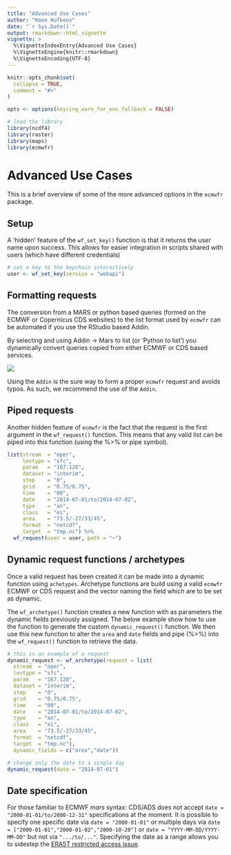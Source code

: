 ```yaml
---
title: "Advanced Use Cases"
author: "Koen Hufkens"
date: "`r Sys.Date()`"
output: rmarkdown::html_vignette
vignette: >
  %\VignetteIndexEntry{Advanced Use Cases}
  %\VignetteEngine{knitr::rmarkdown}
  %\VignetteEncoding{UTF-8}
---
```


```r
knitr::opts_chunk$set(
  collapse = TRUE,
  comment = "#>"
)

opts <- options(keyring_warn_for_env_fallback = FALSE)

# load the library
library(ncdf4)
library(raster)
library(maps)
library(ecmwfr)
```

# Advanced Use Cases

This is a brief overview of some of the more advanced options in the `ecmwfr` package.

## Setup

A 'hidden' feature of the `wf_set_key()` function is that it returns the user name upon success. This allows for easier integration in scripts shared with users (which have different credentials)

```r
# set a key to the keychain interactively
user <- wf_set_key(service = "webapi")
```

## Formatting requests 

The conversion from a MARS or python based queries (formed on the ECMWF or Copernicus CDS websites) to the list format used by `ecmwfr` can be automated if you use the RStudio based Addin. 

By selecting and using Addin -> Mars to list (or 'Python to list') you dynamically convert queries copied from either ECMWF or CDS based services.

![](https://user-images.githubusercontent.com/1354258/56429601-ced94100-62c3-11e9-82f3-ae2cd03d06f5.gif)

Using the `Addin` is the sure way to form a proper `ecmwfr` request and avoids typos. As such, we recommend the use of the `Addin`.

## Piped requests

Another hidden feature of `ecmwfr` is the fact that the request is the first argument in the `wf_request()` function. This means that any valid list can be piped into this function (using the %>% or pipe symbol).

```r
list(stream  = "oper",
     levtype = "sfc",
     param   = "167.128",
     dataset = "interim",
     step    = "0",
     grid    = "0.75/0.75",
     time    = "00",
     date    = "2014-07-01/to/2014-07-02",
     type    = "an",
     class   = "ei",
     area    = "73.5/-27/33/45",
     format  = "netcdf",
     target  = "tmp.nc") %>%
  wf_request(user = user, path = "~")
```

## Dynamic request functions / archetypes

Once a valid request has been created it can be made into a dynamic function using `achetypes`. Archetype functions are build using a valid `ecmwfr` ECMWF or CDS request and the vector naming the field which are to be set as dynamic.

The `wf_archetype()` function creates a new function with as parameters the dynamic fields previously assigned. The below example show how to use the function to generate the custom `dynamic_request()` function. We then use this new function to alter the `area` and `date` fields and pipe (%>%) into the `wf_request()` function to retrieve the data.

```r
# this is an example of a request
dynamic_request <- wf_archetype(request = list(
  stream  = "oper",
  levtype = "sfc",
  param   = "167.128",
  dataset = "interim",
  step    = "0",
  grid    = "0.75/0.75",
  time    = "00",
  date    = "2014-07-01/to/2014-07-02",
  type    = "an",
  class   = "ei",
  area    = "73.5/-27/33/45",
  format  = "netcdf",
  target  = "tmp.nc"),
  dynamic_fields = c("area","date"))

# change only the date to a single day
dynamic_request(date = "2014-07-01")
```

## Date specification

For those familiar to ECMWF _mars_ syntax: CDS/ADS does not
accept `date = "2000-01-01/to/2000-12-31"` specifications at the moment. It is possible to specify one specific date via `date = "2000-01-01"` or multiple days via `date = ["2000-01-01","2000-01-02","2000-10-20"]` or `date = "YYYY-MM-DD/YYYY-MM-DD"` but not via `".../to/..."`. Specifying the date as a range allows you to sidestep the [ERA5T restricted access issue](https://confluence.ecmwf.int/pages/viewpage.action?pageId=277352608&focusedCommentId=278530169).
